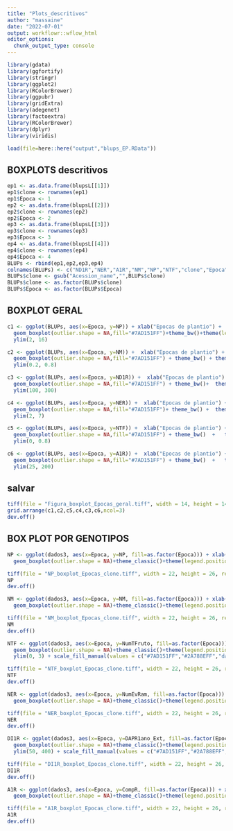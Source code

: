 ```yaml
---
title: "Plots_descritivos"
author: "massaine"
date: "2022-07-01"
output: workflowr::wflow_html
editor_options:
  chunk_output_type: console
---
```



```r
library(gdata)
library(ggfortify)
library(stringr)
library(ggplot2)
library(RColorBrewer)
library(ggpubr)
library(gridExtra)
library(adegenet)
library(factoextra)
library(RColorBrewer)
library(dplyr)
library(viridis)

load(file=here::here("output","blups_EP.RData"))
```

## BOXPLOTS descritivos
```r
ep1 <- as.data.frame(blupsL[[1]])
ep1$clone <- rownames(ep1)
ep1$Epoca <- 1
ep2 <- as.data.frame(blupsL[[2]])
ep2$clone <- rownames(ep2)
ep2$Epoca <- 2
ep3 <- as.data.frame(blupsL[[3]])
ep3$clone <- rownames(ep3)
ep3$Epoca <- 3
ep4 <- as.data.frame(blupsL[[4]])
ep4$clone <- rownames(ep4)
ep4$Epoca <- 4
BLUPs <- rbind(ep1,ep2,ep3,ep4)
colnames(BLUPs) <- c("ND1R","NER","A1R","NM","NP","NTF","clone","Epoca")
BLUPs$clone <- gsub("Acession_name","",BLUPs$clone)
BLUPs$clone <- as.factor(BLUPs$clone)
BLUPs$Epoca <- as.factor(BLUPs$Epoca)
```

## BOXPLOT GERAL
```r
c1 <- ggplot(BLUPs, aes(x=Epoca, y=NP)) + xlab("Epocas de plantio") +
  geom_boxplot(outlier.shape = NA,fill="#7AD151FF")+theme_bw()+theme(legend.position="none")+
  ylim(2, 16)

c2 <- ggplot(BLUPs, aes(x=Epoca, y=NM)) +  xlab("Epocas de plantio") +
  geom_boxplot(outlier.shape = NA,fill="#7AD151FF") + theme_bw() + theme(legend.position="none")+
  ylim(0.2, 0.8)

c3 <- ggplot(BLUPs, aes(x=Epoca, y=ND1R)) +  xlab("Epocas de plantio") +
  geom_boxplot(outlier.shape = NA,fill="#7AD151FF") + theme_bw()+  theme(legend.position="none")+ 
  ylim(100, 300) 

c4 <- ggplot(BLUPs, aes(x=Epoca, y=NER)) +  xlab("Epocas de plantio") +
  geom_boxplot(outlier.shape = NA,fill="#7AD151FF")+ theme_bw() +  theme(legend.position="none")+
  ylim(2, 7)

c5 <- ggplot(BLUPs, aes(x=Epoca, y=NTF)) +  xlab("Epocas de plantio") +
  geom_boxplot(outlier.shape = NA,fill="#7AD151FF") + theme_bw()  +   theme(legend.position="none")+ 
  ylim(0, 0.8)

c6 <- ggplot(BLUPs, aes(x=Epoca, y=A1R)) +  xlab("Epocas de plantio") +
  geom_boxplot(outlier.shape = NA,fill="#7AD151FF") + theme_bw()  +   theme(legend.position="none")+ 
  ylim(25, 200)

```

## salvar
```r
tiff(file = "Figura_boxplot_Epocas_geral.tiff", width = 14, height = 14, res = 700, compression = "lzw", units = "cm")
grid.arrange(c1,c2,c5,c4,c3,c6,ncol=3)
dev.off()
```

## BOX PLOT POR GENOTIPOS
```r
NP <- ggplot(dados3, aes(x=Epoca, y=NP, fill=as.factor(Epoca))) + xlab("Epocas de plantio") +
  geom_boxplot(outlier.shape = NA)+theme_classic()+theme(legend.position="none")+ ylab("Nota de florescimento ponderado") + ylim(2, 22) + scale_fill_manual(values = c("#7AD151FF","#2A788EFF","darkorchid3","orange")) +       facet_wrap(~Acession_name, ncol = 6)

tiff(file = "NP_boxplot_Epocas_clone.tiff", width = 22, height = 26, res = 700, compression = "lzw", units = "cm")
NP
dev.off()
```

```r
NM <- ggplot(dados3, aes(x=Epoca, y=NM, fill=as.factor(Epoca))) + xlab("Epocas de plantio") +
  geom_boxplot(outlier.shape = NA)+theme_classic()+theme(legend.position="none")+ylab("Nota media de florescimento") + ylim(0, 1.5) + scale_fill_manual(values = c("#7AD151FF","#2A788EFF","darkorchid3","orange")) +          facet_wrap(~Acession_name, ncol = 6)

tiff(file = "NM_boxplot_Epocas_clone.tiff", width = 22, height = 26, res = 700, compression = "lzw", units = "cm")
NM
dev.off()
```

```r
NTF <- ggplot(dados3, aes(x=Epoca, y=NumTFruto, fill=as.factor(Epoca))) + xlab("Epocas de plantio") +
  geom_boxplot(outlier.shape = NA)+theme_classic()+theme(legend.position="none")+ ylab("Numero total de frutos") +
  ylim(0, 3) + scale_fill_manual(values = c("#7AD151FF","#2A788EFF","darkorchid3","orange")) +          facet_wrap(~Acession_name, ncol = 6)

tiff(file = "NTF_boxplot_Epocas_clone.tiff", width = 22, height = 26, res = 700, compression = "lzw", units = "cm")
NTF
dev.off()
```


```r
NER <- ggplot(dados3, aes(x=Epoca, y=NumEvRam, fill=as.factor(Epoca))) + xlab("Epocas de plantio") +
  geom_boxplot(outlier.shape = NA)+theme_classic()+theme(legend.position="none")+ylab("Numero de eventos de ramificação")+ ylim(0, 9) + scale_fill_manual(values = c("#7AD151FF","#2A788EFF","darkorchid3","orange")) +          facet_wrap(~Acession_name, ncol = 6)

tiff(file = "NER_boxplot_Epocas_clone.tiff", width = 22, height = 26, res = 700, compression = "lzw", units = "cm")
NER
dev.off()
```


```r
DI1R <- ggplot(dados3, aes(x=Epoca, y=DAPR1ano_Ext, fill=as.factor(Epoca))) + xlab("Epocas de plantio") +
  geom_boxplot(outlier.shape = NA)+theme_classic()+theme(legend.position="none")+ylab("Dias início de ramificação")+
  ylim(50, 400) + scale_fill_manual(values = c("#7AD151FF","#2A788EFF","darkorchid3","orange")) +          facet_wrap(~Acession_name, ncol = 6)

tiff(file = "DI1R_boxplot_Epocas_clone.tiff", width = 22, height = 26, res = 700, compression = "lzw", units = "cm")
DI1R
dev.off()
```


```r
A1R <- ggplot(dados3, aes(x=Epoca, y=CompR, fill=as.factor(Epoca))) + xlab("Epocas de plantio") +
  geom_boxplot(outlier.shape = NA)+theme_classic()+theme(legend.position="none")+ ylab("Altura da primeira ramificação")+ ylim(0, 300) + scale_fill_manual(values = c("#7AD151FF","#2A788EFF","darkorchid3","orange")) +          facet_wrap(~Acession_name, ncol = 6)

tiff(file = "A1R_boxplot_Epocas_clone.tiff", width = 22, height = 26, res = 700, compression = "lzw", units = "cm")
A1R
dev.off()

```

